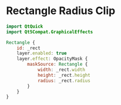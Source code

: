 # Rectangle Radius Clip

```qml
import QtQuick
import Qt5Compat.GraphicalEffects

Rectangle {
    id: _rect
    layer.enabled: true
    layer.effect: OpacityMask {
        maskSource: Rectangle {
            width: _rect.width
            height: _rect.height
            radius: _rect.radius
        }
    }
}
```
